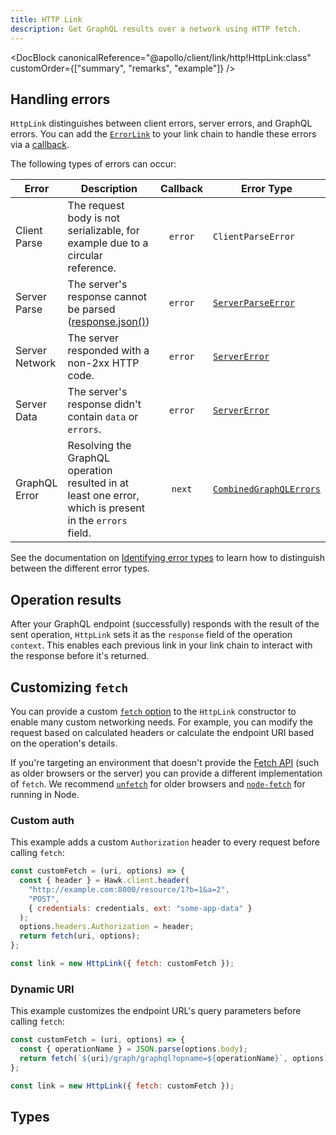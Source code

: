 ```yaml
---
title: HTTP Link
description: Get GraphQL results over a network using HTTP fetch.
---
```


<DocBlock
  canonicalReference="@apollo/client/link/http!HttpLink:class"
  customOrder={["summary", "remarks", "example"]}
/>

## Handling errors

`HttpLink` distinguishes between client errors, server errors, and GraphQL errors. You can add the [`ErrorLink`](./apollo-link-error) to your link chain to handle these errors via a [callback](./apollo-link-error#options).

The following types of errors can occur:

| Error          | Description                                                                                                            | Callback | Error Type                                                 |
| -------------- | ---------------------------------------------------------------------------------------------------------------------- | :------: | ---------------------------------------------------------- |
| Client Parse   | The request body is not serializable, for example due to a circular reference.                                         | `error`  | `ClientParseError`                                         |
| Server Parse   | The server's response cannot be parsed ([response.json()](https://developer.mozilla.org/en-US/docs/Web/API/Body/json)) | `error`  | [`ServerParseError`](../errors/ServerParseError)           |
| Server Network | The server responded with a non-2xx HTTP code.                                                                         | `error`  | [`ServerError`](../errors/ServerError)                     |
| Server Data    | The server's response didn't contain `data` or `errors`.                                                               | `error`  | [`ServerError`](../errors/ServerError)                     |
| GraphQL Error  | Resolving the GraphQL operation resulted in at least one error, which is present in the `errors` field.                |  `next`  | [`CombinedGraphQLErrors`](../errors/CombinedGraphQLErrors) |

See the documentation on [Identifying error types](../../data/error-handling#identifying-error-types) to learn how to distinguish between the different error types.

## Operation results

After your GraphQL endpoint (successfully) responds with the result of the sent operation, `HttpLink` sets it as the `response` field of the operation `context`. This enables each previous link in your link chain to interact with the response before it's returned.

## Customizing `fetch`

You can provide a custom [`fetch` option](#options-fetch) to the `HttpLink` constructor to enable many custom networking needs. For example, you can modify the request based on calculated headers or calculate the endpoint URI based on the operation's details.

If you're targeting an environment that doesn't provide the [Fetch API](https://developer.mozilla.org/en-US/docs/Web/API/Fetch_API/Using_Fetch) (such as older browsers or the server) you can provide a different implementation of `fetch`. We recommend [`unfetch`](https://github.com/developit/unfetch) for older browsers and [`node-fetch`](https://github.com/bitinn/node-fetch) for running in Node.

### Custom auth

This example adds a custom `Authorization` header to every request before calling `fetch`:

```js
const customFetch = (uri, options) => {
  const { header } = Hawk.client.header(
    "http://example.com:8000/resource/1?b=1&a=2",
    "POST",
    { credentials: credentials, ext: "some-app-data" }
  );
  options.headers.Authorization = header;
  return fetch(uri, options);
};

const link = new HttpLink({ fetch: customFetch });
```

### Dynamic URI

This example customizes the endpoint URL's query parameters before calling `fetch`:

```js
const customFetch = (uri, options) => {
  const { operationName } = JSON.parse(options.body);
  return fetch(`${uri}/graph/graphql?opname=${operationName}`, options);
};

const link = new HttpLink({ fetch: customFetch });
```

## Types

<InterfaceDetails
  canonicalReference="@apollo/client/link/http!HttpLink.Options:interface"
  headingLevel={3}
  displayName="HttpLink.Options"
/>

<InterfaceDetails
  canonicalReference="@apollo/client/link/http!HttpLink.ContextOptions:interface"
  headingLevel={3}
  displayName="HttpLink.ContextOptions"
/>

<InterfaceDetails
  canonicalReference="@apollo/client/link/http!HttpLink.HttpOptions:interface"
  headingLevel={3}
  displayName="HttpLink.HttpOptions"
/>
